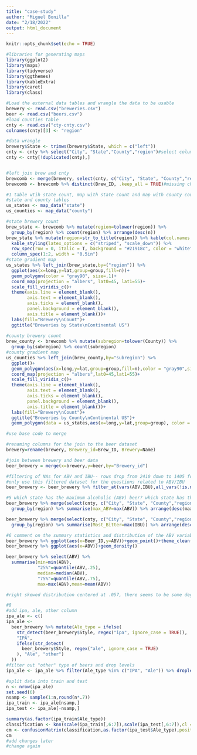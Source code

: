 ```yaml
---
title: "case-study"
author: "Miguel Bonilla"
date: "2/18/2022"
output: html_document
---
```


```r
knitr::opts_chunk$set(echo = TRUE)
```

```r
#libraries for generating maps
library(ggplot2)
library(maps)
library(tidyverse)
library(ggthemes)
library(kableExtra)
library(caret)
library(class)
```


```r
#Load the external data tables and wrangle the data to be usable
brewery <- read.csv("breweries.csv")
beer <- read.csv("beers.csv")
#load counties table
cnty <- read.csv("cty-cnty.csv")
colnames(cnty)[3] <- "region"

#data wrangle
brewery$State <- trimws(brewery$State, which = c("left"))
cnty <- cnty %>% select("City", "State","County","region")#select columns
cnty <- cnty[!duplicated(cnty),]


#left join brew and cnty
brewcomb <- merge(brewery, select(cnty, c("City", "State", "County","region")), by=c("City","State"))
brewcomb <- brewcomb %>% distinct(Brew_ID, .keep_all = TRUE)#missing change from MA to MI

#1 table wtih state count, map with state count and map with county count
#state and county tables
us_states <- map_data("state")
us_counties <- map_data("county")

#state brewery count
brew_state <- brewcomb %>% mutate(region=tolower(region)) %>%
  group_by(region) %>% count(region) %>% arrange(desc(n))
brew_state %>% mutate(region=str_to_title(region)) %>% kable(col.names = c("State","Breweries")) %>% 
  kable_styling(latex_options = c("striped", "scale_down")) %>% 
  row_spec(row = 0, italic = T, background = "#21918c", color = "white") %>% 
  column_spec(1:2, width = "0.5in")
#state gradient map
us_states %>% left_join(brew_state,by=("region")) %>% 
  ggplot(aes(x=long,y=lat,group=group,fill=n))+
  geom_polygon(color = "gray90", size=.1)+
  coord_map(projection = "albers", lat0=45, lat1=55)+
  scale_fill_viridis_c()+
  theme(axis.line = element_blank(),
        axis.text = element_blank(),
        axis.ticks = element_blank(),
        panel.background = element_blank(),
        axis.title = element_blank())+
  labs(fill="Brewery\nCount")+
  ggtitle("Breweries by State\nContinental US")
  
#county brewery count
brew_county <- brewcomb %>% mutate(subregion=tolower(County)) %>% 
  group_by(subregion) %>% count(subregion)
#county gradient map
us_counties %>% left_join(brew_county,by="subregion") %>%
  ggplot()+
  geom_polygon(aes(x=long,y=lat,group=group,fill=n),color = "gray90",size=.1)+
  coord_map(projection = "albers",lat0=45,lat1=55)+
  scale_fill_viridis_c()+
  theme(axis.line = element_blank(),
        axis.text = element_blank(),
        axis.ticks = element_blank(),
        panel.background = element_blank(),
        axis.title = element_blank())+
  labs(fill="Brewery\nCount")+
  ggtitle("Breweries by County\nContinental US")+
  geom_polygon(data = us_states,aes(x=long,y=lat,group=group), color = "white",size=.15,fill="transparent")
```
```r
#use base code to merge

#renaming columns for the join to the beer dataset
brewery=rename(brewery, Brewery_id=Brew_ID, Brewery=Name)

#join between brewery and beer data
beer_brewery = merge(x=brewery,y=beer,by="Brewery_id")

#filtering of NAs for ABV and IBU-- rows drop from 2410 down to 1405 for this filtering
#only use this filtered dataset for the questions related to ABV/IBU
beer_brewery <- beer_brewery %>% filter_at(vars(ABV,IBU),all_vars(!is.na(.)))
```

```r
#5 which state has the maximum alcoholic (ABV) beer? which state has the most bitter (IBU) beer?
beer_brewery %>% merge(select(cnty, c("City", "State", "County","region")), by=c("City","State")) %>% 
  group_by(region) %>% summarise(max_ABV=max(ABV)) %>% arrange(desc(max_ABV))

beer_brewery %>% merge(select(cnty, c("City", "State", "County","region")), by=c("City","State")) %>% 
  group_by(region) %>% summarise(Most_Bitter=max(IBU)) %>% arrange(desc(Most_Bitter))


```
```r
#6 comment on the summary statistics and distribution of the ABV variable
beer_brewery %>% ggplot(aes(x=Beer_ID,y=ABV))+geom_point()+theme_clean()
beer_brewery %>% ggplot(aes(x=ABV))+geom_density()

beer_brewery %>% select(ABV) %>%
  summarise(min=min(ABV),
            "25%"=quantile(ABV,.25),
            median=median(ABV),
            "75%"=quantile(ABV,.75),
            max=max(ABV),mean=mean(ABV))

#right skewed distribution centered at .057, there seems to be some degree of rounding occuring at around .1, given that there are several beers that are exactly at the line with fewer slightly below and almost none slightly above the number. There also seems to be some degree of rounding at .5, but this is less pronounced
```

```r
#8
#add ipa, ale, other column
ipa_ale <- c()
ipa_ale <-
  beer_brewery %>% mutate(Ale_type = ifelse(
    str_detect(beer_brewery$Style, regex("ipa", ignore_case = TRUE)),
    "IPA",
    ifelse(str_detect(
      beer_brewery$Style, regex("ale", ignore_case = TRUE)
    ), "Ale", "other")
  ))
#filter out "other" type of beers and drop levels
ipa_ale <- ipa_ale %>% filter(Ale_type %in% c("IPA", "Ale")) %>% droplevels(ipa_ale$Ale_type)

#split data into train and test
n <- nrow(ipa_ale)
set.seed(6)
nsamp <- sample(1:n,round(n*.7))
ipa_train <- ipa_ale[nsamp,]
ipa_test <- ipa_ale[-nsamp,]

summary(as.factor(ipa_train$Ale_type))
classification <- knn(scale(ipa_train[,6:7]),scale(ipa_test[,6:7]),cl = ipa_train$Ale_type,k=35)
cm <- confusionMatrix(classification,as.factor(ipa_test$Ale_type),positive = "IPA")
cm
#add changes later
#change again
```

